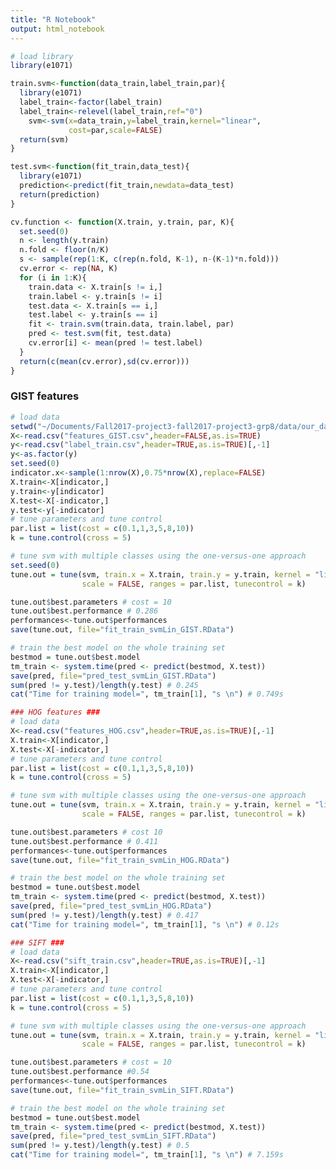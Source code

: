 ```yaml
---
title: "R Notebook"
output: html_notebook
---
```


```r
# load library
library(e1071)
```

```r
train.svm<-function(data_train,label_train,par){
  library(e1071)
  label_train<-factor(label_train)
  label_train<-relevel(label_train,ref="0")
    svm<-svm(x=data_train,y=label_train,kernel="linear",
             cost=par,scale=FALSE)
  return(svm)
}
```

```r
test.svm<-function(fit_train,data_test){
  library(e1071)
  prediction<-predict(fit_train,newdata=data_test)
  return(prediction)
}
```

```r
cv.function <- function(X.train, y.train, par, K){
  set.seed(0)
  n <- length(y.train)
  n.fold <- floor(n/K)
  s <- sample(rep(1:K, c(rep(n.fold, K-1), n-(K-1)*n.fold)))  
  cv.error <- rep(NA, K)
  for (i in 1:K){
    train.data <- X.train[s != i,]
    train.label <- y.train[s != i]
    test.data <- X.train[s == i,]
    test.label <- y.train[s == i]
    fit <- train.svm(train.data, train.label, par)
    pred <- test.svm(fit, test.data)  
    cv.error[i] <- mean(pred != test.label)  
  }			
  return(c(mean(cv.error),sd(cv.error)))
}
```
### GIST features ###
```r
# load data
setwd("~/Documents/Fall2017-project3-fall2017-project3-grp8/data/our_data/training_set")
X<-read.csv("features_GIST.csv",header=FALSE,as.is=TRUE)
y<-read.csv("label_train.csv",header=TRUE,as.is=TRUE)[,-1]
y<-as.factor(y)
set.seed(0)
indicator.x<-sample(1:nrow(X),0.75*nrow(X),replace=FALSE)
X.train<-X[indicator,]
y.train<-y[indicator]
X.test<-X[-indicator,]
y.test<-y[-indicator]
# tune parameters and tune control
par.list = list(cost = c(0.1,1,3,5,8,10))
k = tune.control(cross = 5)

# tune svm with multiple classes using the one-versus-one approach
set.seed(0)
tune.out = tune(svm, train.x = X.train, train.y = y.train, kernel = "linear",
                scale = FALSE, ranges = par.list, tunecontrol = k)

tune.out$best.parameters # cost = 10
tune.out$best.performance # 0.286
performances<-tune.out$performances
save(tune.out, file="fit_train_svmLin_GIST.RData")

# train the best model on the whole training set
bestmod = tune.out$best.model
tm_train <- system.time(pred <- predict(bestmod, X.test))
save(pred, file="pred_test_svmLin_GIST.RData")
sum(pred != y.test)/length(y.test) # 0.245
cat("Time for training model=", tm_train[1], "s \n") # 0.749s

### HOG features ###
# load data
X<-read.csv("features_HOG.csv",header=TRUE,as.is=TRUE)[,-1]
X.train<-X[indicator,]
X.test<-X[-indicator,]
# tune parameters and tune control
par.list = list(cost = c(0.1,1,3,5,8,10))
k = tune.control(cross = 5)

# tune svm with multiple classes using the one-versus-one approach
tune.out = tune(svm, train.x = X.train, train.y = y.train, kernel = "linear",
                scale = FALSE, ranges = par.list, tunecontrol = k)

tune.out$best.parameters # cost 10
tune.out$best.performance # 0.411
performances<-tune.out$performances
save(tune.out, file="fit_train_svmLin_HOG.RData")

# train the best model on the whole training set
bestmod = tune.out$best.model
tm_train <- system.time(pred <- predict(bestmod, X.test))
save(pred, file="pred_test_svmLin_HOG.RData")
sum(pred != y.test)/length(y.test) # 0.417
cat("Time for training model=", tm_train[1], "s \n") # 0.12s

### SIFT ###
# load data
X<-read.csv("sift_train.csv",header=TRUE,as.is=TRUE)[,-1]
X.train<-X[indicator,]
X.test<-X[-indicator,]
# tune parameters and tune control
par.list = list(cost = c(0.1,1,3,5,8,10))
k = tune.control(cross = 5)

# tune svm with multiple classes using the one-versus-one approach
tune.out = tune(svm, train.x = X.train, train.y = y.train, kernel = "linear",
                scale = FALSE, ranges = par.list, tunecontrol = k)

tune.out$best.parameters # cost = 10
tune.out$best.performance #0.54
performances<-tune.out$performances
save(tune.out, file="fit_train_svmLin_SIFT.RData")

# train the best model on the whole training set
bestmod = tune.out$best.model
tm_train <- system.time(pred <- predict(bestmod, X.test))
save(pred, file="pred_test_svmLin_SIFT.RData")
sum(pred != y.test)/length(y.test) # 0.5
cat("Time for training model=", tm_train[1], "s \n") # 7.159s
```